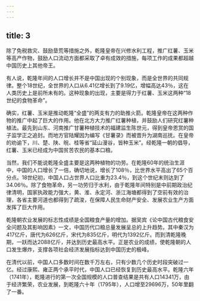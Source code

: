 ```yaml
---
---
---
```

title: 3
---



除了免税救灾、鼓励垦荒等措施之外，乾隆皇帝在兴修水利工程，推广红薯、玉米等高产作物，鼓励人口流动方面都采取了卓有成效的措施，每项工作的成果都超越中国历史上其他帝王。

有人说，乾隆年间的人口增长并不是中国出现的个别现象，而是全世界的共同规律。整个18世纪，全世界的人口从6.41亿增长到了9.19亿，增幅高达43％，这在人类历史上是前所未有的。这种现象的出现，主要是得力于红薯、玉米这两种“18世纪的食物革命”。

确实，红薯、玉米是推动乾隆“全盛”的两支有力的助推火箭。乾隆皇帝在这两种作物的推广中起了巨大的作用。他在北方大力推广红薯种植，并鼓励人们研究红薯种植法。最先到山东、河南推广甘薯种植技术的福建监生陈世元，得到皇帝恩赏的国子监学正之追封。而地方官陆耀因为编写《甘薯录》而被晋升为湖南巡抚。在皇帝的劝谕下，川、楚、陕、皖、桂等省“延山漫谷，皆种玉米”。经乾隆一朝的倡导，红薯、玉米已经成为中国贫苦农民的基本口粮。

当然，我们不能说乾隆全盛主要是这两种植物的功劳。在乾隆60年的统治生涯中，中国的人口增长了一倍，确切地说，增长了108％，比世界水平高出了65个百分点。18世纪初，中国人口占世界人口比重为23.4％，到这个世纪末则达到了34.06％。除了食物革命，另一功劳归于水利，由于乾隆年间特别是中前期政治纪律清明，国家执政能力强大，黄、淮、永定河、浙江海塘都得到了空前有效的治理，各省主要河道也都得到了疏浚，在保障人民生命财产安全、发展农业生产方面发挥了巨大作用。

乾隆朝农业发展的标志性成绩是全国粮食产量的增加。据吴宾《论中国古代粮食安全问题及其影响因素》一文，中国历代口粮总量发展呈总的上升趋势。其中秦汉为417亿斤，唐代为626亿斤，宋代为835亿斤，明代为1392亿斤。而到清乾隆晚期，一跃而达2088亿斤，并达到历史最高水平。正是农业的成绩，使乾隆朝的人口发生爆炸，支撑各项社会经济发展指标达到中国历史的极峰。

在清代以前，中国人口多数时间在数千万左右，只有少数几个历史时段突破过一亿。经过康熙、雍正两个承平时代，中国人口已经恢复到历史最高水平。乾隆六年（1741年），乾隆进行的第一次全国规模的人口普查结果是共有人口14341万，由于经济繁荣，农业发展，到乾隆六十年（1795年），人口增至29696万，50年里翻了一番。